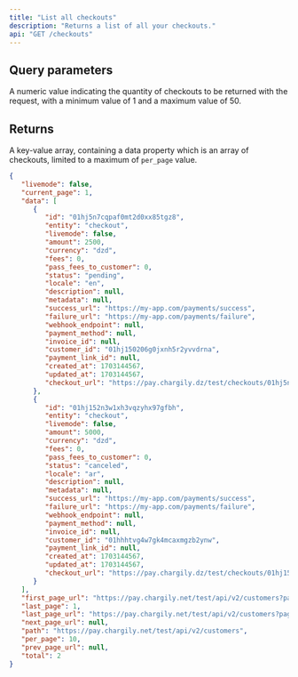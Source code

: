 ```yaml
---
title: "List all checkouts"
description: "Returns a list of all your checkouts."
api: "GET /checkouts"
---
```


## Query parameters

<ParamField query="per_page" type="integer">
   A numeric value indicating the quantity of checkouts to be returned with the
   request, with a minimum value of 1 and a maximum value of 50.
</ParamField>

## Returns

A key-value array, containing a data property which is an array of checkouts, limited to a maximum of `per_page` value.

<ResponseExample>

```json Response
{
   "livemode": false,
   "current_page": 1,
   "data": [
      {
         "id": "01hj5n7cqpaf0mt2d0xx85tgz8",
         "entity": "checkout",
         "livemode": false,
         "amount": 2500,
         "currency": "dzd",
         "fees": 0,
         "pass_fees_to_customer": 0,
         "status": "pending",
         "locale": "en",
         "description": null,
         "metadata": null,
         "success_url": "https://my-app.com/payments/success",
         "failure_url": "https://my-app.com/payments/failure",
         "webhook_endpoint": null,
         "payment_method": null,
         "invoice_id": null,
         "customer_id": "01hj150206g0jxnh5r2yvvdrna",
         "payment_link_id": null,
         "created_at": 1703144567,
         "updated_at": 1703144567,
         "checkout_url": "https://pay.chargily.dz/test/checkouts/01hj5n7cqpaf0mt2d0xx85tgz8/pay"
      },
      {
         "id": "01hj152n3w1xh3vqzyhx97gfbh",
         "entity": "checkout",
         "livemode": false,
         "amount": 5000,
         "currency": "dzd",
         "fees": 0,
         "pass_fees_to_customer": 0,
         "status": "canceled",
         "locale": "ar",
         "description": null,
         "metadata": null,
         "success_url": "https://my-app.com/payments/success",
         "failure_url": "https://my-app.com/payments/failure",
         "webhook_endpoint": null,
         "payment_method": null,
         "invoice_id": null,
         "customer_id": "01hhhtvg4w7gk4mcaxmgzb2ynw",
         "payment_link_id": null,
         "created_at": 1703144567,
         "updated_at": 1703144567,
         "checkout_url": "https://pay.chargily.dz/test/checkouts/01hj152n3w1xh3vqzyhx97gfbh/pay"
      }
   ],
   "first_page_url": "https://pay.chargily.net/test/api/v2/customers?page=1",
   "last_page": 1,
   "last_page_url": "https://pay.chargily.net/test/api/v2/customers?page=1",
   "next_page_url": null,
   "path": "https://pay.chargily.net/test/api/v2/customers",
   "per_page": 10,
   "prev_page_url": null,
   "total": 2
}
```

</ResponseExample>
